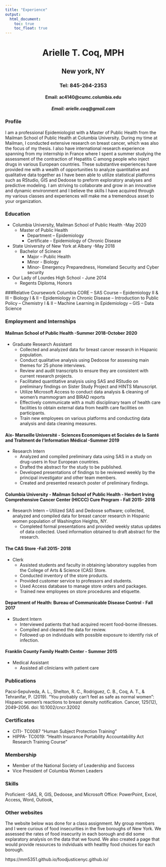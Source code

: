 ```yaml
---
title: "Experience"
output: 
  html_document:
    toc: true
    toc_float: true
---
```

 <center> <h1>Arielle T. Coq, MPH</h1> </center>
  <center> <h2>New york, NY</h2> </center>
  <center> <h3>Tel: 845-264-2353</h3> </center>
  <center> <h4>Email: ac4140@cumc.columbia.edu</h4> </center>
  <center> <h5>Email: arielle.coq@gmail.com</h4> </center>
### Profile
I am a professional Epidemiologist with a Master of Public Health from the Mailman School of Public Health at Columbia University. During my time at Mailman, I conducted extensive research on breast cancer, which was also the focus of my thesis. I also have international research experience spanning from my internship in France where I spent a summer studying the assessment of the contraction of Hepatitis C among people who inject drugs in various European countries. These substantive experiences have provided me with a wealth of opportunities to analyze quantitative and qualitative data together as I have been able to utilize statistical platforms such as RStudio, GIS and Dedoose to preform exploratory analyses and predictive modeling. I am striving to collaborate and grow in an innovative and dynamic environment and I believe the skills I have acquired through my various classes and experiences will make me a tremendous asset to your organization. 

### Education
* Columbia University, Mailman School of Public Health                            -May 2020
    - Master of Public Health
        - Department – Epidemiology 
        - Certificate – Epidemiology of Chronic Disease                   
* State University of New York at Albany                                          -May 2018
    - Bachelor of Scinece
        - Major – Public Health     
        - Minor - Biology   
        - Minor- Emergency Preparedness, Homeland Security and Cyber security	
* Our Lady of Lourdes High School                                                 - June 2014
    - Regents Diploma, Honors	                            

###Relative Coursework
Columbia CORE --		SAS Course --	Epidemiology II & III -- 	Biology I & II -- Epidemiology in Chronic Disease -- Introduction to Public Policy  --  Chemistry I & II --  Machine Learning in Epidemiology --  GIS --  Data Science 

### Employment and Internships

#### Mailman School of Public Health				                                   -Summer 2018-October 2020
 * Graduate Research Assistant 
      -	Collected and analyzed data for breast cancer research in Hispanic population.
      -	Conduct qualitative analysis using Dedoose for assessing main themes for 25 phone interviews. 
      -	Review and audit transcripts to ensure they are consistent with current research projects.
      -	Facilitated quantitative analysis using SAS and RStudio on preliminary findings on Sister Study Project and HINTS Manuscript. 
      -	Utilize Microsoft Access to conduct data analysis & cleaning of women’s mammogram and BIRAD reports 
      -	Effectively communicate with a multi disciplinary team of health care facilities to obtain external data from health care facilities on participants.
      -	Train new employees on various platforms and conducting data analysis and data cleaning measures. 
      
#### Aix- Marseille Université - Sciences Economiques et Sociales de la Santé and Traitment de I’Information  Médical					                                     -Summer  2019
* Research Intern
    -	Analyzed and compiled preliminary data using SAS in a study on drug-users in four European countries. 
    -	Drafted the abstract for the study to be published. 
    -	Developed presentations of findings to be reviewed weekly by the principal investigator and other team members. 
    -	Created and presented research poster of preliminary findings.

#### Columbia University - Mailman School of Public Health - Herbert Irving Comprehensive Cancer Center (HICCC) Cure Program  - Fall 2015- 2018  
* Research Intern
    – Utilized SAS and Dedoose software; collected, analyzed and compiled data for breast cancer research in Hispanic women population of Washington Heights, NY. 
    -	Completed formal presentations and provided weekly status updates of data collected. Used information obtained to draft abstract for the research.

#### The CAS Store    							                       -Fall 2015- 2018  
* Clerk 
    -	Assisted students and faculty in obtaining laboratory supplies from the College of Arts & Science (CAS) Store. 
    -	Conducted inventory of the store products.
    -	Provided customer service to professors and students.
    -	Used Access database to manage store orders and packages.
    -	Trained new employees on store procedures and etiquette.
    
#### Department of Health: Bureau of Communicable Disease Control         - Fall 2017
* Student Intern 
    - Interviewed patients that had acquired recent food-borne illnesses. 
    -	Compiled and cleaned the data for review. 
    -	Followed up on individuals with possible exposure to identify risk of infection.

#### Franklin County Family Health Center 				                    - Summer 2015
* Medical Assistant 
    - Assisted all clinicians with patient care 
    
### Publications
Pacsi‐Sepulveda, A. L., Shelton, R. C., Rodriguez, C. B., Coq, A. T., & Tehranifar, P. (2019). “You probably can’t feel as safe as normal women”: Hispanic women’s reactions to breast density notification. Cancer, 125(12), 2049–2056. doi: 10.1002/cncr.32002

### Certificates
* CITI- TC0087 “Human Subject Protection Training”
* HIPPA- TC0019: “Health Insurance Portability Accountability Act Research Training Course”

### Membership 
* Member of the National Society of Leadership and Success
* Vice President of Columbia Women Leaders 

### Skills 
Proficient -SAS, R, GIS, Dedoose, and Microsoft Office: PowerPoint, Excel, Access, Word, Outlook, 

### Other websites

The website below was done for a class assignment. My group members and I were curious of food insecurities in the five boroughs of New York. We assessed the rates of food insecurity in each borough and did some explaratory analysis on the data that we found. We also created a page that would provide resources to indviduals with healthy food choices for each borough. 

https://mm5351.github.io/foodjusticenyc.github.io/



